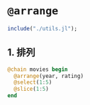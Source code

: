 # `@arrange` {.unnumbered}
```julia
include("./utils.jl");
```

## 1. 排列

```julia
@chain movies begin
  @arrange(year, rating)
  @select(1:5)
  @slice(1:5)
end
```
